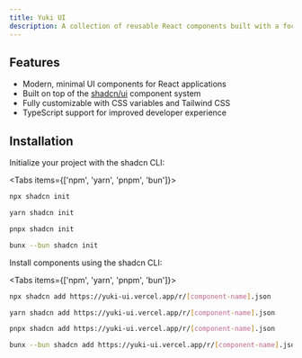 ```yaml
---
title: Yuki UI
description: A collection of reusable React components built with a focus on customization, accessibility, and developer experience. Works with your favorite framework.
---
```


## Features

- Modern, minimal UI components for React applications
- Built on top of the [shadcn/ui](https://ui.shadcn.com/) component system
- Fully customizable with CSS variables and Tailwind CSS
- TypeScript support for improved developer experience

## Installation

Initialize your project with the shadcn CLI:

<Tabs items={['npm', 'yarn', 'pnpm', 'bun']}>
<Tab value="npm">

```bash
npx shadcn init
```

</Tab>

<Tab value="yarn">

```bash
yarn shadcn init
```

</Tab>

<Tab value="pnpm">

```bash
pnpx shadcn init
```

</Tab>

<Tab value="bun">

```bash
bunx --bun shadcn init
```

</Tab>

</Tabs>

Install components using the shadcn CLI:

<Tabs items={['npm', 'yarn', 'pnpm', 'bun']}>
<Tab value="npm">

```bash
npx shadcn add https://yuki-ui.vercel.app/r/[component-name].json
```

</Tab>

<Tab value="yarn">

```bash
yarn shadcn add https://yuki-ui.vercel.app/r/[component-name].json
```

</Tab>

<Tab value="pnpm">

```bash
pnpx shadcn add https://yuki-ui.vercel.app/r/[component-name].json
```

</Tab>

<Tab value="bun">

```bash
bunx --bun shadcn add https://yuki-ui.vercel.app/r/[component-name].json
```

</Tab>

</Tabs>
